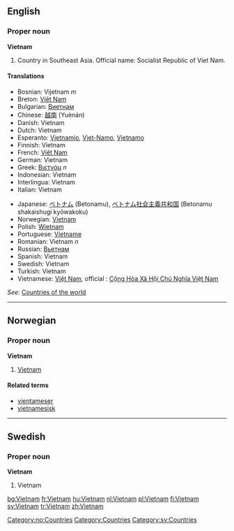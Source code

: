 ==English==
===Proper noun===
'''Vietnam'''
# Country in Southeast Asia. Official name: Socialist Republic of Viet Nam.
====Translations====
{{top}}
*Bosnian: Vijetnam ''m''
*Breton: [[Viêt Nam]]
*Bulgarian: [[Виетнам]]
*Chinese: [[越南]] (Yuènán)
*Danish: Vietnam
*Dutch: Vietnam
*Esperanto: [[Vjetnamio]], [[Vjet-Namo]], [[Vjetnamo]]
*Finnish: Vietnam
*French: [[Viêt Nam]]
*German: Vietnam
*Greek: [[Βιετνάμ]] ''n''
*Indonesian: Vietnam
*Interlingua: Vietnam
*Italian: Vietnam
{{mid}}
*Japanese: [[ベトナム]] (Betonamu), [[ベトナム]][[社会主義]][[共和国]] (Betonamu shakaishugi kyōwakoku)
*Norwegian: [[#Norwegian|Vietnam]]
*Polish: [[Wietnam]]
*Portuguese: [[Vietname]]
*Romanian: Vietnam ''n''
*Russian: [[Вьетнам]]
*Spanish: Vietnam
*Swedish: Vietnam
*Turkish: Vietnam
*Vietnamese: [[Việt Nam]], official : [[w:vi:Việt Nam|Cộng Hòa Xã Hội Chủ Nghĩa Việt Nam]]
{{bottom}}
''See'': [[Countries of the world]]

----
==Norwegian==
===Proper noun===
[[Category:no:Countries]]
'''Vietnam'''
#[[#English|Vietnam]]
====Related terms====
*[[vientameser]]
*[[vietnamesisk]]

----
==Swedish==
===Proper noun===
'''Vietnam'''

#Vietnam

[[Category:Countries]]
[[Category:sv:Countries]]
[[bg:Vietnam]]
[[fr:Vietnam]]
[[hu:Vietnam]]
[[nl:Vietnam]]
[[pl:Vietnam]]
[[fi:Vietnam]]
[[sv:Vietnam]]
[[tr:Vietnam]]
[[zh:Vietnam]]